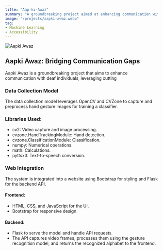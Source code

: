 ```yaml
---
title: "Aap-ki-Awaz"
summary: "A groundbreaking project aimed at enhancing communication with deaf individuals, leveraging cutting-edge technology to bridge gaps and foster inclusivity."
image: "/projects/aapki-awaz.webp"
tag: 
- Machine Learning
- Accessibility
---
```


![Aapki Awaz](/projects/aapki-awaz.webp)


## Aapki Awaz: Bridging Communication Gaps
Aapki Awaz is a groundbreaking project that aims to enhance communication with deaf individuals, leveraging cutting

### Data Collection Model

The data collection model leverages OpenCV and CVZone to capture and preprocess hand gesture images for training a classifier.

### Libraries Used: ###
  - cv2: Video capture and image processing.
  - cvzone.HandTrackingModule: Hand detection.
  - cvzone.ClassificationModule: Classification.
  - numpy: Numerical operations.
  - math: Calculations.
  - pyttsx3: Text-to-speech conversion.

### Web Integration

The system is integrated into a website using Bootstrap for styling and Flask for the backend API.

#### Frontend:

- HTML, CSS, and JavaScript for the UI.
- Bootstrap for responsive design.

#### Backend:

- Flask to serve the model and handle API requests.
- The API captures video frames, processes them using the gesture recognition model, and returns the recognized alphabet to the frontend.